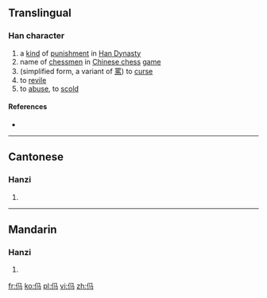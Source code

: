 ==Translingual==

===Han character===
{{Han char|rn=9|rad=人|as=03|sn=5|four=|canj=ONVM|ids=⿰[[亻]][[马]]}}

# a [[kind]] of [[punishment]] in [[w:Han Dynasty|Han Dynasty]]
# name of [[chessmen]] in [[Chinese chess]] [[game]]
# (simplified form, a variant of [[罵]]) to [[curse]]
# to [[revile]]
# to [[abuse]], to [[scold]]

====References====
* {{Han ref|kx=0094.051|uh=3437|ud=13367}}

----

==Cantonese==

===Hanzi===
{{yue-hanzi|jyut=[[maa6]]|y=ma6}}

# {{defn|lang=yue|sort=人03}}

----

==Mandarin==

===Hanzi===
{{cmn-hanzi|pin=[[mǎ]] ([[ma3]]), [[mà]] ([[ma4]]), [[mián]] ([[mian2]])|wg=ma<sup>3</sup>, ma<sup>4</sup>, mien<sup>2</sup>}}

# {{defn|lang=cmn|sort=人03}}

[[fr:㐷]]
[[ko:㐷]]
[[pl:㐷]]
[[vi:㐷]]
[[zh:㐷]]